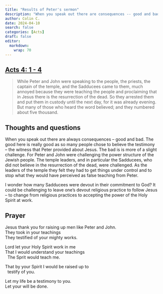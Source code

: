```yaml
---
title: "Results of Peter's sermon"
description: "When you speak out there are consequences -- good and bad."
author: Colin C.
date: 2024-04-10
search: false
categories: [Acts]
draft: false
editor: 
  markdown: 
    wrap: 70
---
```


## [Acts 4: 1 - 4](https://www.bible.com/bible/2016/ACT.3.NRSV)

> While Peter and John were speaking to the people, the priests, the captain of the temple, and the Sadducees came to them, much annoyed because they were teaching the people and proclaiming that in Jesus there is the resurrection of the dead. So they arrested them and put them in custody until the next day, for it was already evening. But many of those who heard the word believed; and they numbered about five thousand.

<!-- ## Terms and Notes -->


## Thoughts and questions

When you speak out there are always consequences -- good and bad.  The good here is really good as so many people chose to believe the testimony -- the witness that Peter provided about Jesus.  The bad is is more of a slight challenge.  For Peter and John were challenging the power structure of the Jewish people. The temple leaders, and in particular the Sadducees, who did not believe in the resurrection of the dead, were challenged.  As the leaders of the temple they felt they had to get things under control and to stop what they would have perceived as false teaching from Peter. 

I wonder how many Sadducees were devout in their commitment to God?  It could be challenging to leave one's devout religious practice to follow Jesus -- to change from religious practices to accepting the power of the Holy Spirit at work.  



## Prayer

Jesus thank you for raising up men like Peter and John.\
They took in your teachings\
They testified of your mighty works.  

Lord let your Holy Spirit work in me\
That I would understand your teachings\
&nbsp; The Sprit would teach me.\

That by your Spirit I would be raised up to\
&nbsp; testify of you. 

Let my life be a testimony to you.\
Let your will be done. 